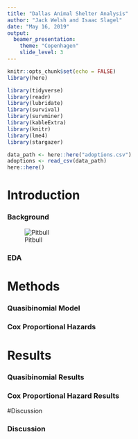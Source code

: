 ```yaml
---
title: "Dallas Animal Shelter Analysis"
author: "Jack Welsh and Isaac Slagel"
date: "May 16, 2019"
output:
  beamer_presentation:
    theme: "Copenhagen"
    slide_level: 3
---
```


```r
knitr::opts_chunk$set(echo = FALSE)
library(here)
```

```r
library(tidyverse)
library(readr)
library(lubridate)
library(survival)
library(survminer)
library(kableExtra)
library(knitr)
library(lme4)
library(stargazer)

data_path <- here::here("adoptions.csv")
adoptions <- read_csv(data_path)
here::here()
```

# Introduction

### Background

![Pitbull](pitbull.jpg)


### EDA 

# Methods



### Quasibinomial Model 

### Cox Proportional Hazards 


# Results

### Quasibinomial Results

### Cox Proportional Hazard Results

#Discussion 


### Discussion

